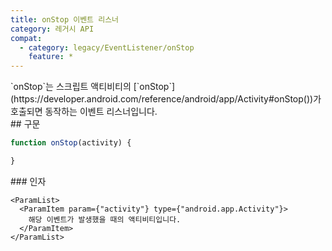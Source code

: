 ```yaml
---
title: onStop 이벤트 리스너
category: 레거시 API
compat:
  - category: legacy/EventListener/onStop
    feature: *
---
```


<Section>
  `onStop`는 스크립트 액티비티의 [`onStop`](https://developer.android.com/reference/android/app/Activity#onStop())가 호출되면 동작하는 이벤트
  리스너입니다.
</Section>
<Section>
  ## 구문

  ~~~js
  function onStop(activity) {

  }
  ~~~

  <Section>
    ### 인자

    <ParamList>
      <ParamItem param={"activity"} type={"android.app.Activity"}>
        해당 이벤트가 발생했을 때의 액티비티입니다.
      </ParamItem>
    </ParamList>
  </Section>
</Section>